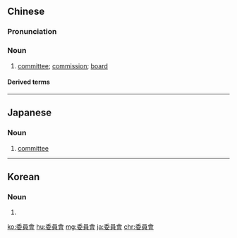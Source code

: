 {{also|委員会|委员会}}
==Chinese==
{{zh-forms|s=委员会|type=21}}

===Pronunciation===
{{zh-pron
|m=wěiyuánhuì
|c=wai2 jyun4 wui6-2
|mn=úi-oân-hōe
|cat=n
}}

===Noun===
{{zh-noun}}

# [[committee]]; [[commission]]; [[board]]

====Derived terms====
{{zh-der|常務委員會|常設委員會|仲裁委員會}}

----

==Japanese==
{{ja-kanjitab|い|いん|かい|yomi=on}}

===Noun===
{{ja-noun|い.いん.かい|shin=委員会}}

# [[committee]]

----

==Korean==
{{ko-hanjatab}}

===Noun===
{{ko-noun|hj|hangeul=위원회}}

# {{hanja form of|위원회|[[committee]]}}

[[ko:委員會]]
[[hu:委員會]]
[[mg:委員會]]
[[ja:委員會]]
[[chr:委員會]]
